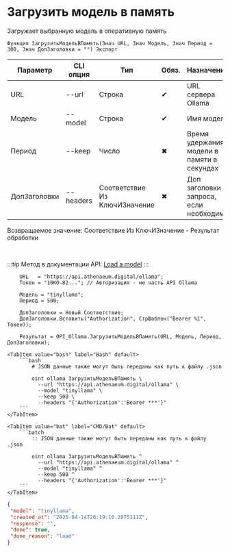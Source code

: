 ﻿---
sidebar_position: 7
---


# Загрузить модель в память
 Загружает выбранную модель в оперативную память



`Функция ЗагрузитьМодельВПамять(Знач URL, Знач Модель, Знач Период = 300, Знач ДопЗаголовки = "") Экспорт`

  | Параметр | CLI опция | Тип | Обяз. | Назначение |
  |-|-|-|-|-|
  | URL | --url | Строка | &#x2714; | URL сервера Ollama |
  | Модель | --model | Строка | &#x2714; | Имя модели |
  | Период | --keep | Число | &#x2716; | Время удержания модели в памяти в секундах |
  | ДопЗаголовки | --headers | Соответствие Из КлючИЗначение | &#x2716; | Доп заголовки запроса, если необходимо |

  
  Возвращаемое значение:   Соответствие Из КлючИЗначение - Результат обработки

<br/>

:::tip
Метод в документации API: [Load a model](https://github.com/ollama/ollama/blob/main/docs/api.md#load-a-model)
:::
<br/>



```bsl title="Пример использования для 1С:Предприятие/OneScript"
    URL   = "https://api.athenaeum.digital/ollama";
    Токен = "10KO-82..."; // Авторизация - не часть API Ollama

    Модель = "tinyllama";
    Период = 500;

    ДопЗаголовки = Новый Соответствие;
    ДопЗаголовки.Вставить("Authorization", СтрШаблон("Bearer %1", Токен));

    Результат = OPI_Ollama.ЗагрузитьМодельВПамять(URL, Модель, Период, ДопЗаголовки);
```
    

 <Tabs>
  
    <TabItem value="bash" label="Bash" default>
        ```bash
            # JSON данные также могут быть переданы как путь к файлу .json
            
            oint ollama ЗагрузитьМодельВПамять \
              --url "https://api.athenaeum.digital/ollama" \
              --model "tinyllama" \
              --keep 500 \
              --headers "{'Authorization':'Bearer ***'}"
        ```
    </TabItem>
  
    <TabItem value="bat" label="CMD/Bat" default>
        ```batch
            :: JSON данные также могут быть переданы как путь к файлу .json
            
            oint ollama ЗагрузитьМодельВПамять ^
              --url "https://api.athenaeum.digital/ollama" ^
              --model "tinyllama" ^
              --keep 500 ^
              --headers "{'Authorization':'Bearer ***'}"
        ```
    </TabItem>
</Tabs>


```json title="Результат"
{
 "model": "tinyllama",
 "created_at": "2025-04-14T20:19:10.2875111Z",
 "response": "",
 "done": true,
 "done_reason": "load"
}
```
